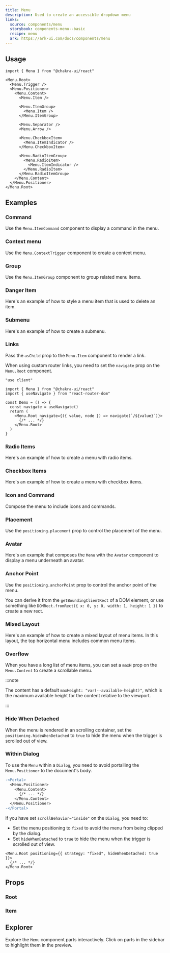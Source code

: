 ```yaml
---
title: Menu
description: Used to create an accessible dropdown menu
links:
  source: components/menu
  storybook: components-menu--basic
  recipe: menu
  ark: https://ark-ui.com/docs/components/menu
---
```


<ExampleTabs name="menu-basic" />

## Usage

```tsx
import { Menu } from "@chakra-ui/react"
```

```tsx
<Menu.Root>
  <Menu.Trigger />
  <Menu.Positioner>
    <Menu.Content>
      <Menu.Item />

      <Menu.ItemGroup>
        <Menu.Item />
      </Menu.ItemGroup>

      <Menu.Separator />
      <Menu.Arrow />

      <Menu.CheckboxItem>
        <Menu.ItemIndicator />
      </Menu.CheckboxItem>

      <Menu.RadioItemGroup>
        <Menu.RadioItem>
          <Menu.ItemIndicator />
        </Menu.RadioItem>
      </Menu.RadioItemGroup>
    </Menu.Content>
  </Menu.Positioner>
</Menu.Root>
```

## Examples

### Command

Use the `Menu.ItemCommand` component to display a command in the menu.

<ExampleTabs name="menu-with-command" />

### Context menu

Use the `Menu.ContextTrigger` component to create a context menu.

<ExampleTabs name="menu-with-context-trigger" />

### Group

Use the `Menu.ItemGroup` component to group related menu items.

<ExampleTabs name="menu-with-group" />

### Danger Item

Here's an example of how to style a menu item that is used to delete an item.

<ExampleTabs name="menu-with-danger-item" />

### Submenu

Here's an example of how to create a submenu.

<ExampleTabs name="menu-with-submenu" />

### Links

Pass the `asChild` prop to the `Menu.Item` component to render a link.

<ExampleTabs name="menu-with-links" />

When using custom router links, you need to set the `navigate` prop on the
`Menu.Root` component.

```tsx
"use client"

import { Menu } from "@chakra-ui/react"
import { useNavigate } from "react-router-dom"

const Demo = () => {
  const navigate = useNavigate()
  return (
    <Menu.Root navigate={({ value, node }) => navigate(`/${value}`)}>
      {/* ... */}
    </Menu.Root>
  )
}
```

### Radio Items

Here's an example of how to create a menu with radio items.

<ExampleTabs name="menu-with-radio-items" />

### Checkbox Items

Here's an example of how to create a menu with checkbox items.

<ExampleTabs name="menu-with-checkbox-items" />

### Icon and Command

Compose the menu to include icons and commands.

<ExampleTabs name="menu-with-icon-and-command" />

### Placement

Use the `positioning.placement` prop to control the placement of the menu.

<ExampleTabs name="menu-with-placement" />

### Avatar

Here's an example that composes the `Menu` with the `Avatar` component to
display a menu underneath an avatar.

<ExampleTabs name="menu-with-avatar" />

### Anchor Point

Use the `positioning.anchorPoint` prop to control the anchor point of the menu.

You can derive it from the `getBoundingClientRect` of a DOM element, or use
something like `DOMRect.fromRect({ x: 0, y: 0, width: 1, height: 1 })` to create
a new rect.

<ExampleTabs name="menu-with-anchor-rect" />

### Mixed Layout

Here's an example of how to create a mixed layout of menu items. In this layout,
the top horizontal menu includes common menu items.

<ExampleTabs name="menu-with-mixed-layout" />

### Overflow

When you have a long list of menu items, you can set a `maxH` prop on the
`Menu.Content` to create a scrollable menu.

:::note

The content has a default `maxHeight: "var(--available-height)"`, which is the
maximum available height for the content relative to the viewport.

:::

<ExampleTabs name="menu-with-overflow" />

### Hide When Detached

When the menu is rendered in an scrolling container, set the
`positioning.hideWhenDetached` to `true` to hide the menu when the trigger is
scrolled out of view.

<ExampleTabs name="menu-with-hide-when-detached" />

### Within Dialog

To use the `Menu` within a `Dialog`, you need to avoid portalling the
`Menu.Positioner` to the document's body.

```diff
-<Portal>
  <Menu.Positioner>
    <Menu.Content>
      {/* ... */}
    </Menu.Content>
  </Menu.Positioner>
-</Portal>
```

If you have set `scrollBehavior="inside"` on the `Dialog`, you need to:

- Set the menu positioning to `fixed` to avoid the menu from being clipped by
  the dialog.
- Set `hideWhenDetached` to `true` to hide the menu when the trigger is scrolled
  out of view.

```tsx
<Menu.Root positioning={{ strategy: "fixed", hideWhenDetached: true }}>
  {/* ... */}
</Menu.Root>
```

<ExampleTabs name="menu-within-dialog" />

## Props

### Root

<PropTable component="Menu" part="Root" />

### Item

<PropTable component="Menu" part="Item" />

## Explorer

Explore the `Menu` component parts interactively. Click on parts in the sidebar
to highlight them in the preview.

<Explorer name="menu-basic" />
